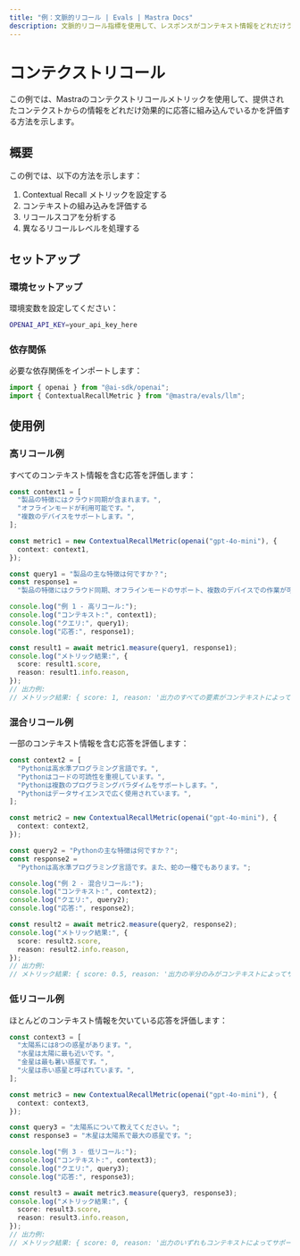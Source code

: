 ```yaml
---
title: "例：文脈的リコール | Evals | Mastra Docs"
description: 文脈的リコール指標を使用して、レスポンスがコンテキスト情報をどれだけうまく取り入れているかを評価する例。
---
```



# コンテクストリコール

この例では、Mastraのコンテクストリコールメトリックを使用して、提供されたコンテクストからの情報をどれだけ効果的に応答に組み込んでいるかを評価する方法を示します。

## 概要

この例では、以下の方法を示します：

1. Contextual Recall メトリックを設定する
2. コンテキストの組み込みを評価する
3. リコールスコアを分析する
4. 異なるリコールレベルを処理する

## セットアップ

### 環境セットアップ

環境変数を設定してください：

```bash filename=".env"
OPENAI_API_KEY=your_api_key_here
```

### 依存関係

必要な依存関係をインポートします：

```typescript copy showLineNumbers filename="src/index.ts"
import { openai } from "@ai-sdk/openai";
import { ContextualRecallMetric } from "@mastra/evals/llm";
```

## 使用例

### 高リコール例

すべてのコンテキスト情報を含む応答を評価します：

```typescript copy showLineNumbers{5} filename="src/index.ts"
const context1 = [
  "製品の特徴にはクラウド同期が含まれます。",
  "オフラインモードが利用可能です。",
  "複数のデバイスをサポートします。",
];

const metric1 = new ContextualRecallMetric(openai("gpt-4o-mini"), {
  context: context1,
});

const query1 = "製品の主な特徴は何ですか？";
const response1 =
  "製品の特徴にはクラウド同期、オフラインモードのサポート、複数のデバイスでの作業が可能です。";

console.log("例 1 - 高リコール:");
console.log("コンテキスト:", context1);
console.log("クエリ:", query1);
console.log("応答:", response1);

const result1 = await metric1.measure(query1, response1);
console.log("メトリック結果:", {
  score: result1.score,
  reason: result1.info.reason,
});
// 出力例:
// メトリック結果: { score: 1, reason: '出力のすべての要素がコンテキストによってサポートされています。' }
```

### 混合リコール例

一部のコンテキスト情報を含む応答を評価します：

```typescript copy showLineNumbers{27} filename="src/index.ts"
const context2 = [
  "Pythonは高水準プログラミング言語です。",
  "Pythonはコードの可読性を重視しています。",
  "Pythonは複数のプログラミングパラダイムをサポートします。",
  "Pythonはデータサイエンスで広く使用されています。",
];

const metric2 = new ContextualRecallMetric(openai("gpt-4o-mini"), {
  context: context2,
});

const query2 = "Pythonの主な特徴は何ですか？";
const response2 =
  "Pythonは高水準プログラミング言語です。また、蛇の一種でもあります。";

console.log("例 2 - 混合リコール:");
console.log("コンテキスト:", context2);
console.log("クエリ:", query2);
console.log("応答:", response2);

const result2 = await metric2.measure(query2, response2);
console.log("メトリック結果:", {
  score: result2.score,
  reason: result2.info.reason,
});
// 出力例:
// メトリック結果: { score: 0.5, reason: '出力の半分のみがコンテキストによってサポートされています。' }
```

### 低リコール例

ほとんどのコンテキスト情報を欠いている応答を評価します：

```typescript copy showLineNumbers{53} filename="src/index.ts"
const context3 = [
  "太陽系には8つの惑星があります。",
  "水星は太陽に最も近いです。",
  "金星は最も暑い惑星です。",
  "火星は赤い惑星と呼ばれています。",
];

const metric3 = new ContextualRecallMetric(openai("gpt-4o-mini"), {
  context: context3,
});

const query3 = "太陽系について教えてください。";
const response3 = "木星は太陽系で最大の惑星です。";

console.log("例 3 - 低リコール:");
console.log("コンテキスト:", context3);
console.log("クエリ:", query3);
console.log("応答:", response3);

const result3 = await metric3.measure(query3, response3);
console.log("メトリック結果:", {
  score: result3.score,
  reason: result3.info.reason,
});
// 出力例:
// メトリック結果: { score: 0, reason: '出力のいずれもコンテキストによってサポートされていません。' }
```
